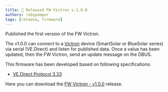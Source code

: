 ```yaml
---
title: 🚀 Released FW Victron v.1.0.0
authors: robypomper
tags: [release, firmware]
---
```


Published the first version of the FW Victron.

The v1.0.0 can connect to a [Victron](https://www.victronenergy.com/) device
(SmartSolar or BlueSolar series) via serial (VE.Direct) and listen for
published data. Once a value has been updated, then the FW Victron, send an
update message on the DBUS.

This firmware has been developed based on following specifications:
* [VE.Direct Protocol 3.33](https://www.victronenergy.com/upload/documents/VE.Direct-Protocol-3.33.pdf)

Here you can download the
[FW Victron - v1.0.0](https://github.com/Smart-Van-2-0/com.robypomper.smartvan.fw.victron/releases/tag/1.0.0)
release.
